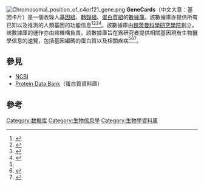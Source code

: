 [[File:Chromosomal_position_of_c4orf21_gene.png|thumb]]
'''GeneCards'''（中文大意：基因卡片）是一個收錄人[[基因組|基因組]]、[[轉錄組|轉錄組]]、[[蛋白質組|蛋白質組]]的[[數據庫|數據庫]]。該數據庫亦提供所有已知以及推測的人類基因的功能信息<ref name="pmid9097728">{{cite journal |vauthors=Rebhan M, Chalifa-Caspi V, Prilusky J, Lancet D | title = GeneCards: integrating information about genes, proteins and diseases | journal = Trends Genet. | volume = 13 | issue = 4 | pages = 163 |date=April 1997 | pmid = 9097728 | doi = 10.1016/S0168-9525(97)01103-7| url =https://archive.org/details/sim_trends-in-genetics_1997-04_13_4/page/n46| issn = }}</ref><ref name="pmid9789091">{{cite journal |vauthors=Rebhan M, Chalifa-Caspi V, Prilusky J, Lancet D | title = GeneCards: a novel functional genomics compendium with automated data mining and query reformulation support | journal = Bioinformatics | volume = 14 | issue = 8 | pages = 656–64 | year = 1998 | pmid = 9789091 | doi = 10.1093/bioinformatics/14.8.656| url =https://archive.org/details/sim_bioinformatics_1998_14_8/page/656| issn = }}</ref><ref name="pmid12424129">{{cite journal |vauthors=Safran M, Solomon I, Shmueli O, Lapidot M, Shen-Orr S, Adato A, Ben-Dor U, Esterman N, Rosen N, Peter I, Olender T, Chalifa-Caspi V, Lancet D | title = GeneCards 2002: towards a complete, object-oriented, human gene compendium | journal = Bioinformatics | volume = 18 | issue = 11 | pages = 1542–3 |date=November 2002 | pmid = 12424129 | doi = 10.1093/bioinformatics/18.11.1542| url =https://archive.org/details/sim_bioinformatics_2002-11_18_11/page/1542| issn = }}</ref><ref name="pmid19852797">{{cite journal |vauthors=Harel A, Inger A, Stelzer G, Strichman-Almashanu L, Dalah I, Safran M, Lancet D | title = GIFtS: annotation landscape analysis with GeneCards | journal = BMC Bioinformatics | volume = 10 | issue = 1 | pages = 348 |date=October 2009 | pmid = 19852797 | doi = 10.1186/1471-2105-10-348 | url = | issn = | pmc=2774327}}</ref>。該數據庫由[[魏茨曼科學研究學院|魏茨曼科學研究學院]]創立，該數據庫的運作亦由該機構負責。該數據庫旨在爲研究者提供相關基因現有生物醫學信息的速覽，包括基因編碼的蛋白質以及相關疾病<ref name=pmid9097728 /><ref name=GeneCards>{{cite web |title=GeneCards |url=http://genecards.org/ |publisher=GeneCards |accessdate=18 Oct 2013 |deadurl=yes |archiveurl=https://web.archive.org/web/20131014090047/http://www.genecards.org/ |archivedate=2013-10-14 |df= }}</ref><ref name="human genome databases">{{cite web|title=GeneCards|url=http://homepage.univie.ac.at/herbert.mayer/MainHUMGEN.html|accessdate=19 Oct 2013|archive-date=2018-08-17|archive-url=https://web.archive.org/web/20180817060103/https://homepage.univie.ac.at/herbert.mayer/MainHUMGEN.html|dead-url=yes}}</ref>。

==參見==
*[[NCBI|NCBI]]
*[[Protein_Data_Bank|Protein Data Bank]]（蛋白質資料庫）

==參考==
{{reflist}}

{{生物學小作品}}

[[Category:数据库|Category:数据库]]
[[Category:生物信息學|Category:生物信息學]]
[[Category:生物學資料庫|Category:生物學資料庫]]